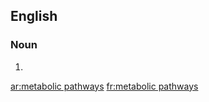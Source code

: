 
==English==

===Noun===
{{head|en|noun plural form}}

# {{plural of|metabolic pathway|lang=en}}

[[ar:metabolic pathways]]
[[fr:metabolic pathways]]